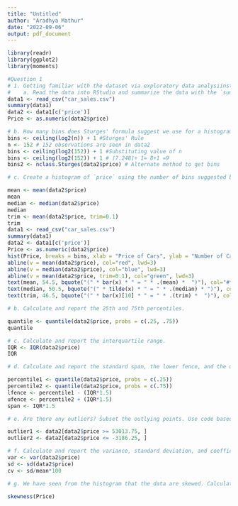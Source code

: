 ---
title: "Untitled"
author: "Aradhya Mathur"
date: "2022-09-06"
output: pdf_document
---

```{r}


library(readr)
library(ggplot2)
library(moments)

#Question 1
# 1. Getting familiar with the dataset via exploratory data analysiinstall.packages("ggplot2")s. 
#    a. Read the data into RStudio and summarize the data with the `summary()` function. 
data1 <- read_csv("car_sales.csv")
summary(data1)
data2 <- data1[c('price')]
Price <- as.numeric(data2$price)

# b. How many bins does Sturges' formula suggest we use for a histogram of `price`? Show your work. 
bins <- ceiling(log2(n)) + 1 #Sturges' Rule
n <- 152 # 152 observations are seen in data2
bins <- ceiling(log2(152)) + 1 #Substituting value of n
bins <- ceiling(log2(152)) + 1 # ⌈7.248⌉+ 1= 8+1 =9
bins2 <- nclass.Sturges(data2$price) # Alternate method to get bins

# c. Create a histogram of `price` using the number of bins suggested by Sturges' formula in 1b. Make sure to appropriately title the histogram and label the axes. Comment on the center, shape, and spread. 

mean <- mean(data2$price)
mean
median <- median(data2$price)
median
trim <- mean(data2$price, trim=0.1)
trim
data1 <- read_csv("car_sales.csv")
summary(data1)
data2 <- data1[c('price')]
Price <- as.numeric(data2$price)
hist(Price, breaks = bins, xlab = "Price of Cars", ylab = "Number of Cars", col = blues9, main = "Histogram with 9 Bins depicting Price of Cars")
abline(v = mean(data2$price), col="red", lwd=3)
abline(v = median(data2$price), col="blue", lwd=3)
abline(v = mean(data2$price, trim=0.1), col="green", lwd=3)
text(mean, 54.5, bquote("(" * bar(x) * " = " * .(mean) *  ")"), col="#ff0000")
text(median, 50.5, bquote("(" * tilde(x) * " = " * .(median) * ")"), col="#0000FF")
text(trim, 46.5, bquote("(" * bar(x)[10] * " = " * .(trim) *  ")"), col="#00ff00")

# b. Calculate and report the 25th and 75th percentiles. 

quantile <- quantile(data2$price, probs = c(.25, .75))
quantile

# c. Calculate and report the interquartile range. 
IQR <- IQR(data2$price)
IQR 

# d. Calculate and report the standard span, the lower fence, and the upper fence.

percentile1 <- quantile(data2$price, probs = c(.25))
percentile2 <- quantile(data2$price, probs = c(.75))
lfence <- percentile1 - (IQR*1.5)
ufence <- percentile2 + (IQR*1.5)
span <- IQR*1.5

# e. Are there any outliers? Subset the outlying points. Use code based on the following:

outlier1 <- data2[data2$price >= 53013.75, ]
outlier2 <- data2[data2$price <= -3186.25, ]

# f. Calculate and report the variance, standard deviation, and coefficient of variation of car prices. 
var <- var(data2$price)
sd <- sd(data2$price)
cv <- sd/mean*100

# g. We have seen from the histogram that the data are skewed. Calculate and report the skewness. Comment on this value and how it matches with what you visually see in the histogram. 

skewness(Price)
```

